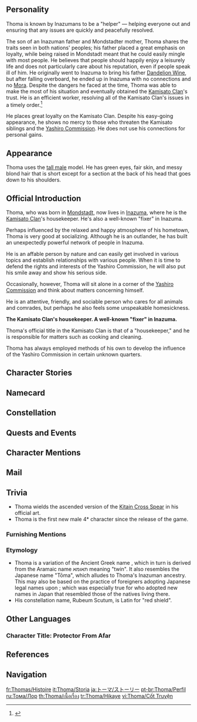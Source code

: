 {{CharacterTabs}}
{{Quote|The housekeeper of the Yashiro Commission's Kamisato Clan, and a well-known "fixer" in Inazuma.<br />Friendly and approachable, Thoma fits in with the crowd easily wherever he is.<br />At first glance, he seems to be a very easygoing person, but he is in fact very responsible. He has an extraordinarily serious side, be it in his work or his interpersonal communications.|Description from the Official Website<ref>Official Genshin Impact Website: [https://genshin.hoyoverse.com/en/character/inazuma?char=7 Thoma]</ref>}}

==Personality==
{{Quote|The Kamisato Clan's housekeeper. A well-known "fixer" in Inazuma.|In-game character attributes and profile page text}}

Thoma is known by Inazumans to be a "helper" &mdash; helping everyone out and ensuring that any issues are quickly and peacefully resolved.

The son of an Inazuman father and Mondstadter mother, Thoma shares the traits seen in both nations' peoples; his father placed a great emphasis on loyalty, while being raised in Mondstadt meant that he could easily mingle with most people. He believes that people should happily enjoy a leisurely life and does not particularly care about his reputation, even if people speak ill of him. He originally went to Inazuma to bring his father [[Dandelion Wine]], but after falling overboard, he ended up in Inazuma with no connections and no [[Mora]]. Despite the dangers he faced at the time, Thoma was able to make the most of his situation and eventually obtained the [[Kamisato Clan]]'s trust. He is an efficient worker, resolving all of the Kamisato Clan's issues in a timely order.<ref>{{Ref/VO|Kujou Sara|About Thoma}}</ref>

He places great loyalty on the Kamisato Clan. Despite his easy-going appearance, he shows no mercy to those who threaten the Kamisato siblings and the [[Yashiro Commission]]. He does not use his connections for personal gains.

==Appearance==
{{See also|Warrior of Flame}}
<!-- Keep appearance section short and concise. Limit to 3-4 sentences. Outfits should be described on the outfit pages. -->
Thoma uses the [[:Category:Tall Male Characters|tall male]] model. He has green eyes, fair skin, and messy blond hair that is short except for a section at the back of his head that goes down to his shoulders.

==Official Introduction==
{{Official Introduction
|character = Thoma
|link = https://www.hoyolab.com/article/782370
|title = A protector from afar with a loyal heart}}
{{Quote|Woof!|[[Taroumaru]]}}
{{Quote|What Taroumaru meant was that Thoma is very good at taking care of people and is a very good friend. But you can't just take care of others, you have to take care of yourself too... Wait, what are you laughing at! I was just translating what Taroumaru said!|[[Gorou]]}}

Thoma, who was born in [[Mondstadt]], now lives in [[Inazuma]], where he is the [[Kamisato Clan]]'s housekeeper. He's also a well-known "fixer" in Inazuma.

Perhaps influenced by the relaxed and happy atmosphere of his hometown, Thoma is very good at socializing. Although he is an outlander, he has built an unexpectedly powerful network of people in Inazuma.

He is an affable person by nature and can easily get involved in various topics and establish relationships with various people. When it is time to defend the rights and interests of the Yashiro Commission, he will also put his smile away and show his serious side.

Occasionally, however, Thoma will sit alone in a corner of the [[Yashiro Commission]] and think about matters concerning himself.

He is an attentive, friendly, and sociable person who cares for all animals and comrades, but perhaps he also feels some unspeakable homesickness.

{{Official Introduction
|title = Version 2.2 Preview Introduction
}}
'''The Kamisato Clan's housekeeper. A well-known "fixer" in Inazuma.'''

Thoma's official title in the Kamisato Clan is that of a "housekeeper," and he is responsible for matters such as cooking and cleaning.

Thoma has always employed methods of his own to develop the influence of the Yashiro Commission in certain unknown quarters.

==Character Stories==
{{Character Story
|title1        = Character Details
|text1         = <p>Thoma's official title in the [[Kamisato Clan]] is that of a "housekeeper," and as such, he is responsible for matters such as cleaning and cooking.</p><p>Whenever he appears at the [[Yashiro Commission]], Thoma is almost always busy with such work. He is able to get everything done well, and even [[Furuta]], the butler of the Kamisato Clan, is full of praise for his housekeeping skills.</p><p>However, most of the time, Thoma does not stay in the Yashiro Commission, but goes elsewhere to deal with some special matters discreetly.</p><p>For example: solving the problems encountered by the Yashiro Commission, asking for information for the head of the Kamisato Clan, fulfilling [[Ayaka]]'s wishes, etc.</p><p>In those unknown corners, Thoma has always used his own way to develop the influence of the Yashiro Commission.</p>
|mention1      = Furuta,Kamisato Ayaka

|title2        = Character Story 1
|friendship2   = 2
|text2         = <p>Thoma seems to have been born with a good temper.</p><p>Regardless of whether he's dealing with a dignitary or a street vendor, Thoma can easily find an opening to join the conversation and have a good time with them.</p><p>Thoma, who is good at socializing, has a wide range of contacts in [[Inazuma]]. When he first arrived in Inazuma, he relied on his insight and communication skills to make friends with people in various industries. Later, many people would take the initiative to get to know Thoma.</p><p>The more people you know, the more resources you can get. Thoma would learn a lot of first-hand information from them, or quietly strike "deals" that are beneficial to the Yashiro Commission.</p><p>However, although Thoma has a vast network of contacts, he has never used it for personal gain, nor has he ever forced others to do things in the name of the Yashiro Commission.</p><p>Sociability, precise judgment, and just the right amount of tact. Perhaps this is the reason why Thoma can thrive as a "fixer" in Inazuma.</p>
|mention2      = 

|title3        = Character Story 2
|friendship3   = 3
|text3         = <p>Surprisingly, the handsome and cheerful Thoma has no resistance when it comes to cute animals.</p><p>When Thoma's out, he always carries some small snacks for animals, and feeds stray cats and dogs when he sees them.</p><p>It never fails to make him smile seeing animals scarf food down.</p><p>To Thoma, these animals, like himself, are part of what makes up the world.</p><p>Even if they don't seem to be eye-catching, they are still trying to live.</p><p>As long as you live, good things will always happen... This is what Thoma has always believed in.</p><p>Even if these animals had not encountered good things before, he hoped that at least his presence would be a good thing worth celebrating for.</p>
|mention3      = 

|title4        = Character Story 3
|friendship4   = 4
|text4         = <p>As the housekeeper of the Kamisato Clan, Thoma is an "all-rounder" when it comes to housekeeping.</p><p>Whether it's cleaning, cooking, sewing, gardening, caregiving, or socializing, he can handle it all with ease.</p><p>For Thoma, housekeeping is not only a job and duty, but also his hobby.</p><p>He would clean the house like new, making sure that there was not a single grain of dust left on the railings. He would be in a very happy mood when faced with a clean and tidy Yashiro Commission.</p><p>Perhaps it's the sense of accomplishment that comes with cleaning. Whenever he has the chance, Thoma will pick up a broom or duster and sweep away any unsightly stains.</p><p>In addition, he also takes special care of the daily lives of his colleagues around him.</p><p>There was a winter when Inazuma's temperature suddenly dipped, and a guard of the Yashiro Commission accidentally caught a cold while out on patrol. A few days later, he unexpectedly received a sweater hand-knitted by Thoma.</p><p>The sweater that was just the right size made the guard think back to the clothes he received from his mother every winter. Now that his mother was old, she hadn't sent him clothes for many years.</p><p>With this in mind, the guard took a long leave of absence to visit his family. The day he came back, he brought Thoma a special souvenir from his hometown, and they became good friends.</p>
|mention4      = 

|title5        = Character Story 4
|friendship5   = 5
|text5         = <p>Thoma's father is an Inazuman and his mother is a Mondstadter.</p><p>Thoma grew up in [[Mondstadt]] and has been accustomed to its carefree and happy atmosphere since he was young. Influenced by this, he can easily mingle with anyone.</p><p>However, he has also been taught by his father since he was a child and places great importance on the word "loyalty".</p><p>After Thoma's father returned to Inazuma, he was worried that his old man would not be able to drink Mondstadt's wine there, so he sailed to Inazuma alone in a boat carrying [[Dandelion Wine]].</p><p>On the way, a huge wave overturned the boat and Thoma fell into the water. Fortunately, he just drifted unconscious down the water until he got washed ashore on a beach in Inazuma.</p><p>At that time, Thoma had nothing and no family with him, but still started his life in Inazuma with optimism.</p><p>However, despite his best efforts, he was unable to find his father, who was supposed to be in Inazuma.</p><p>But at his most difficult moment, Thoma met someone in Inazuma who was worthy of his "loyalty" to the end.</p>
|mention5      = 

|title6        = Character Story 5
|friendship6   = 6
|text6         = <p>Due to his hailing from Mondstadt, Thoma is often regarded as an "outsider" by the local residents of Inazuma.</p><p>Despite the strange looks and gossip directed towards him, Thoma never showed any dissatisfaction, and always smiled at all doubts.</p><p>Thoma is recognized as the most amiable person in the Yashiro Commission, but to outsiders, it is another story.</p><p>"Don't offend Thoma! Otherwise, things will be difficult to handle."</p><p>No one is sure when it started, but this saying has gone around so much that many people are convinced of this when they hear it.</p><p>As for those who have had unpleasant run-ins with Thoma, the mention of him still instills fear:</p><p>"Don't be fooled by that guy! He's always smiling kindly, but all I did was cheat the Yashiro Commission of a small sum of money, and he..."</p><p>That's right, if anyone dares to harm the interests of the Yashiro Commission or disrespect the Kamisato siblings, Thoma will make them pay.</p><p>He sees this as his duty and does his best, but does not like to boast about his achievements. Even if he is criticized for this, he will not defend himself too much.</p><p>"Gee, who cares about such trivialities? And it doesn't matter what kind of person I am, as long as those who should know know it."</p>
|mention6      = Kamisato Ayato,Kamisato Ayaka

|title7        = Old Duster
|friendship7   = 4
|text7         = <p>Thoma's favorite duster has been with him in many "conquests".</p><p>As it has been used for too long, no matter how Thoma cleans and takes care of it now, it still looks old and gray. Despite this, Thoma is still reluctant to discard it.</p><p>This duster was given to Thoma when he was first assigned cleaning duties at Yashiro Commission. As soon as he sees it, he recalls those hard but happy times.</p><p>At that time, Thoma had yet to comprehend various cleaning techniques. Due to his lack of experience, he was often busy doing all kinds of cleaning and tidying work until late at night.</p><p>Accompanying him were the moonlight above his head, the chirping of insects in the summer night, and the sound of a duster tapping on the beams.</p><p>There are many different kinds of cleaning. From a simple cleaning to an all-out deep cleaning, Thoma has experienced it all.</p><p>At first, he found the work boring, but after he got used to it, he found that he could think more quietly when cleaning.</p><p>So to this day, Thoma often uses this duster to perform his work.</p><p>While brushing away the dust in front of him, he also brushed away the fog in his head in a quiet and steady state of mind.</p>
|mention7      = 

|title8        = Vision
|friendship8   = 6
|text8         = <p>In his early years living in Mondstadt, Thoma did not have particularly strong aspirations.</p><p>Each day, he was awakened by the early morning sun and the fresh fragrance of flowers. After breakfast, he could choose to take a relaxing stroll through the city or explore the wilderness freely.</p><p>At that time, Thoma thought that people should have the happiness of living a leisurely life. Perhaps it would have been better to live a peaceful life.</p><p>This calm mood disappeared the moment when he was swept into a strange country by the waves, across the ocean in a small boat.</p><p>Here, he had to receive a favor to survive, and thus the thought of "repayment" arose.</p><p>Ten years ago, when the Yashiro Commission's Kamisato Clan was losing its power.</p><p>Kamisato Ayato, who was embroiled in the dispute over the succession rights of the clan due to the death of both parents, told Thoma:</p><p>"Now that the situation in Inazuma is unclear, the trouble the Kamisato Clan faces will only increase. You are someone who can see what's at stake, so if you don't want to get involved, leave early."</p><p>Could Thoma, who had received so many favors from the Kamisato Clan, just leave like that? Choosing to leave would mean that he would have to return to his ordinary, stable life with regrets and guilt.</p><p>The storm was imminent, and Thoma was like a leaf drifting in the sea.</p><p>But after much deliberation, Thoma's answer was:</p><p>"If I leave at this time, I will lose my loyalty and righteousness. Father has always taught me to be a loyal and righteous man... I would like to do my best to do my part for the young master and the young lady. You will certainly need me as a helper in the path you embark on in the future."</p><p>The will to burn for loyalty and righteousness forged a strong desire that drew the attention of the gods.</p><p>As if to respond to Thoma's choice — on this night of divergent destinies, a Vision, bright red like a blaze, appeared beside him.</p>
|mention8      = Kamisato Ayato
}}

==Namecard==
{{Namecard|Thoma: Blazing Guard}}

==Constellation==
{{Constellation Lore|Rubeum Scutum}}

==Quests and Events==
{{Quests and Events
|The Omnipresent God = cinematic
}}

==Character Mentions==
{{Character Mentions}}

==Mail==
{{Mails by Category List|noheader=1}}

==Trivia==
*Thoma wields the ascended version of the [[Kitain Cross Spear]] in his official art.
*Thoma is the first new male 4* character since the release of the game.

===Furnishing Mentions===
{{Character Furnishing Mentions}}

===Etymology===
*Thoma is a variation of the Ancient Greek name {{Lang|Thomas|el=Θωμᾶς|el_rm=Thōmâs}}, which in turn is derived from the Aramaic name תאומא meaning "twin". It also resembles the Japanese name "Tōma", which alludes to Thoma's Inazuman ancestry. This may also be based on the practice of foreigners adopting Japanese legal names upon {{W|Japanese_nationality_law#Naturalization|naturalization}}; which was especially true for {{W|List_of_foreign-born_samurai_in_Japan|foreign-born samurai}} who adopted new names in Japan that resembled those of the natives living there.
*His constellation name, Rubeum Scutum, is Latin for "red shield".

==Other Languages==
===Character Title: Protector From Afar===
{{Other Languages
|en      = Protector From Afar
|zhs     = 渡来介者
|zhs_rm  = Dùlái Jièzhě
|zht     = 渡來介者
|zht_rm  = Dùlái Jièzhě
|zh_tl   = Protector From Abroad{{Sino|zh|ja}}
|ja      = 渡来介者
|ja_rm   = Torai Kaisha
|ja_tl   = Protector From Abroad
|ko      = 바다 건너온 {{tt|수호자|守護者}}
|ko_rm   = Bada Geonneoon Suhoja
|ko_tl   = Guardian from Across the Sea
|es      = El Protector de Tierras Lejanas
|es_tl   = The Protector From Faraway Lands
|fr      = Protecteur venu de loin
|fr_tl   = Protector From Afar
|ru      = Защитник издалека
|ru_tl   = Protector From Afar
|th      = ผู้พิทักษ์จากแดนไกล
|th_rm   = 
|th_tl   = Guardian From Faraway Lands
|vi      = Người Bảo Vệ Phương Xa
|vi_tl   = Protector From Afar
|de      = Beschützer aus der Ferne
|de_tl   = Protector From Afar
|id      = Protector From Afar
|pt      = Protetor de Longe
|pt_tl   = 
|tr      = Uzaktan Gelen Koruyucu
|tr_tl   = 
|it      = Protettore venuto da lontano
|it_tl   = Protector Who Came From Afar
}}

==References==
{{Reflist}}

==Navigation==
{{Character Navbox|link type=lore}}

[[fr:Thomas/Histoire]]
[[it:Thoma/Storia]]
[[ja:トーマ/ストーリー]]
[[pt-br:Thoma/Perfil]]
[[ru:Тома/Лор]]
[[th:Thoma/เนื้อเรื่อง]]
[[tr:Thoma/Hikaye]]
[[vi:Thoma/Cốt Truyện]]